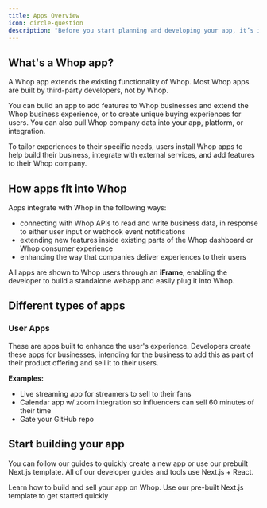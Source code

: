 ```yaml
---
title: Apps Overview
icon: circle-question
description: "Before you start planning and developing your app, it’s important to understand what Whop apps do and how they fit into Whop."
---
```


## What's a Whop app?

A Whop app extends the existing functionality of Whop. Most Whop apps are built by third-party developers, not by Whop.

You can build an app to add features to Whop businesses and extend the Whop business experience, or to create unique buying experiences for users. You can also pull Whop company data into your app, platform, or integration.

To tailor experiences to their specific needs, users install Whop apps to help build their business, integrate with external services, and add features to their Whop company.

## How apps fit into Whop

Apps integrate with Whop in the following ways:

- connecting with Whop APIs to read and write business data, in response to either user input or webhook event notifications
- extending new features inside existing parts of the Whop dashboard or Whop consumer experience
- enhancing the way that companies deliver experiences to their users

All apps are shown to Whop users through an **iFrame**, enabling the developer to build a standalone webapp and easily plug it into Whop.

## Different types of apps

### User Apps

These are apps built to enhance the user's experience. Developers create these apps for businesses, intending for the business to add this as part of their product offering and sell it to their users.

**Examples:**

- Live streaming app for streamers to sell to their fans
- Calendar app w/ zoom integration so influencers can sell 60 minutes of their time
- Gate your GitHub repo

## Start building your app

You can follow our guides to quickly create a new app or use our prebuilt Next.js template. All of our developer guides and tools use Next.js + React.

<CardGroup cols={2}>
  <Card
    title="Build an app on Whop"
    icon="sack-dollar"
    href="/apps/create-an-app"
    color="#0285c7"
  >
    Learn how to build and sell your app on Whop.
  </Card>
  <Card
    title="Download our template"
    icon="code"
    href="https://github.com/whopio/whop-apps-template"
    color="#0285c7"
  >
    Use our pre-built Next.js template to get started quickly
  </Card>
</CardGroup>
